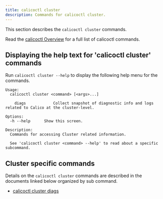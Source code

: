 ```yaml
---
title: calicoctl cluster
description: Commands for calicoctl cluster. 
---
```


This section describes the `calicoctl cluster` commands.

Read the [calicoctl Overview](../overview.mdx)
for a full list of calicoctl commands.

## Displaying the help text for 'calicoctl cluster' commands

Run `calicoctl cluster --help` to display the following help menu for the
commands.

```
Usage:
  calicoctl cluster <command> [<args>...]

    diags            Collect snapshot of diagnostic info and logs related to Calico at the cluster-level.

Options:
  -h --help      Show this screen.

Description:
  Commands for accessing Cluster related information.

  See 'calicoctl cluster <command> --help' to read about a specific subcommand.
```


## Cluster specific commands

Details on the `calicoctl cluster` commands are described in the documents linked below
organized by sub command.

-  [calicoctl cluster diags](diags.mdx)
